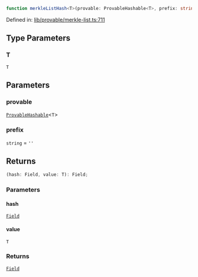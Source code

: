 ```ts
function merkleListHash<T>(provable: ProvableHashable<T>, prefix: string): (hash: Field, value: T) => Field;
```

Defined in: [lib/provable/merkle-list.ts:711](https://github.com/o1-labs/o1js/blob/fca908c243ee8e908efacaf73a882d48759e675a/src/lib/provable/merkle-list.ts#L711)

## Type Parameters

### T

`T`

## Parameters

### provable

[`ProvableHashable`](../type-aliases/ProvableHashable.mdx)\<`T`\>

### prefix

`string` = `''`

## Returns

```ts
(hash: Field, value: T): Field;
```

### Parameters

#### hash

[`Field`](../classes/Field.mdx)

#### value

`T`

### Returns

[`Field`](../classes/Field.mdx)
